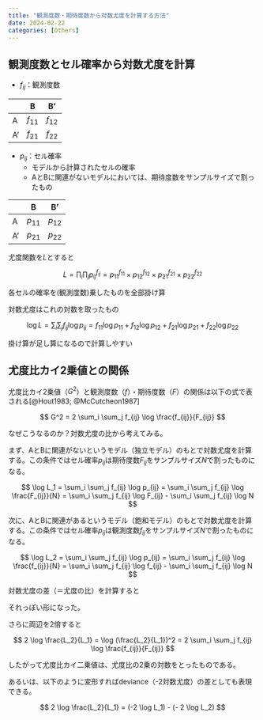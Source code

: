 ```yaml
---
title: "観測度数・期待度数から対数尤度を計算する方法"
date: 2024-02-22
categories: [Others]
---
```


## 観測度数とセル確率から対数尤度を計算

- $f_{ij}$：観測度数

|   | B      | B'     |
|---|--------|--------|
| A | $f_{11}$ | $f_{12}$|
| A'| $f_{21}$ | $f_{22}$|

- $p_{ij}$：セル確率
  - モデルから計算されたセルの確率
  - AとBに関連がないモデルにおいては、期待度数をサンプルサイズで割ったもの

|   | B      | B'     |
|---|--------|--------|
| A | $p_{11}$ | $p_{12}$|
| A'| $p_{21}$ | $p_{22}$|


尤度関数を$L$とすると

$$
L = \prod_i \prod_j p_{ij}^{f_{ij}} =  p_{11}^{f_{11}} \times p_{12}^{f_{12}} \times p_{21}^{f_{21}} \times p_{22}^{f_{22}}
$$


各セルの確率を(観測度数)乗したものを全部掛け算


対数尤度はこれの対数を取ったもの

$$
\log L = \sum_i \sum_j f_{ij} \log p_{ij} = f_{11} \log p_{11} + f_{12} \log p_{12} + f_{21} \log p_{21} + f_{22} \log p_{22}
$$

掛け算が足し算になるので計算しやすい


## 尤度比カイ2乗値との関係

尤度比カイ2乗値（$G^2$）と観測度数（$f$）・期待度数（$F$）の関係は以下の式で表される[@Hout1983; @McCutcheon1987]

$$
G^2 = 2 \sum_i \sum_j f_{ij} \log \frac{f_{ij}}{F_{ij}}
$$

なぜこうなるのか？対数尤度の比から考えてみる。

まず、AとBに関連がないというモデル（独立モデル）のもとで対数尤度を計算する。この条件ではセル確率$p_{ij}$は期待度数$F_{ij}$をサンプルサイズ$N$で割ったものになる。


$$
\log L_1 = \sum_i \sum_j f_{ij} \log p_{ij} = \sum_i \sum_j f_{ij} \log \frac{F_{ij}}{N} = \sum_i \sum_j f_{ij} \log F_{ij} - \sum_i \sum_j f_{ij} \log N
$$

次に、AとBに関連があるというモデル（飽和モデル）のもとで対数尤度を計算する。この条件ではセル確率$p_{ij}$は観測度数$f_{ij}$をサンプルサイズ$N$で割ったものになる。

$$
\log L_2 = \sum_i \sum_j f_{ij} \log p_{ij} = \sum_i \sum_j f_{ij} \log \frac{f_{ij}}{N} = \sum_i \sum_j f_{ij} \log f_{ij} - \sum_i \sum_j f_{ij} \log N
$$

対数尤度の差（＝尤度の比）を計算すると

\begin{align}
\log L_2 - \log L_1 &= \sum_i \sum_j f_{ij} \log f_{ij} - \sum_i \sum_j f_{ij} \log F_{ij} \\
\log \frac{L_2}{L_1} &= \sum_i \sum_j (f_{ij} \log f_{ij} - f_{ij} \log F_{ij}) \\
\log \frac{L_2}{L_1} &= \sum_i \sum_j f_{ij} \log \frac{f_{ij}}{F_{ij}} \\
\end{align}

それっぽい形になった。

さらに両辺を2倍すると

$$
2 \log \frac{L_2}{L_1} = \log (\frac{L_2}{L_1})^2 = 2 \sum_i \sum_j f_{ij} \log \frac{f_{ij}}{F_{ij}}
$$

したがって尤度比カイ二乗値は、尤度比の2乗の対数をとったものである。

あるいは、以下のように変形すればdeviance（-2対数尤度）の差としても表現できる。

$$
2 \log \frac{L_2}{L_1} = (-2 \log L_1) - (- 2 \log L_2)
$$



